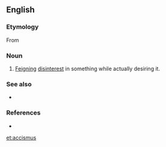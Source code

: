 ==English==

===Etymology===
From {{etyl|grc|en}} {{term|ἀκκισμός||prudery|tr=akkismos|lang=grc}}
{{examples-right|examples=Oh, but I can't accept this gift!}}

===Noun===
{{head|en|noun}}

# {{context|rhetoric|lang=en}} [[feign|Feigning]] [[disinterest]] in something while actually desiring it.

===See also===
* {{pedia}}

===References===
* {{R:Silva Rhetoricae}}
[[et:accismus]]
